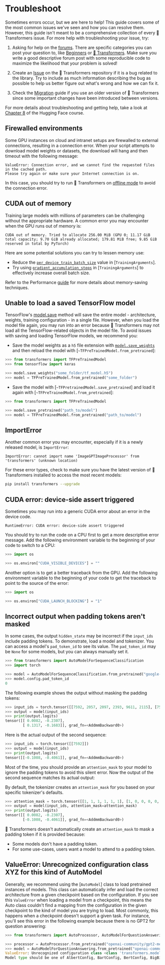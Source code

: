 <!---
Copyright 2022 The HuggingFace Team. All rights reserved.

Licensed under the Apache License, Version 2.0 (the "License");
you may not use this file except in compliance with the License.
You may obtain a copy of the License at

    http://www.apache.org/licenses/LICENSE-2.0

Unless required by applicable law or agreed to in writing, software
distributed under the License is distributed on an "AS IS" BASIS,
WITHOUT WARRANTIES OR CONDITIONS OF ANY KIND, either express or implied.
See the License for the specific language governing permissions and
limitations under the License.
-->

# Troubleshoot

Sometimes errors occur, but we are here to help! This guide covers some of the most common issues we've seen and how you can resolve them. However, this guide isn't meant to be a comprehensive collection of every 🤗 Transformers issue. For more help with troubleshooting your issue, try:

<Youtube id="S2EEG3JIt2A"/>

1. Asking for help on the [forums](https://discuss.huggingface.co/). There are specific categories you can post your question to, like [Beginners](https://discuss.huggingface.co/c/beginners/5) or [🤗 Transformers](https://discuss.huggingface.co/c/transformers/9). Make sure you write a good descriptive forum post with some reproducible code to maximize the likelihood that your problem is solved!

<Youtube id="_PAli-V4wj0"/>

2. Create an [Issue](https://github.com/huggingface/transformers/issues/new/choose) on the 🤗 Transformers repository if it is a bug related to the library. Try to include as much information describing the bug as possible to help us better figure out what's wrong and how we can fix it.

3. Check the [Migration](migration) guide if you use an older version of 🤗 Transformers since some important changes have been introduced between versions.

For more details about troubleshooting and getting help, take a look at [Chapter 8](https://huggingface.co/course/chapter8/1?fw=pt) of the Hugging Face course.


## Firewalled environments

Some GPU instances on cloud and intranet setups are firewalled to external connections, resulting in a connection error. When your script attempts to download model weights or datasets, the download will hang and then timeout with the following message:

```
ValueError: Connection error, and we cannot find the requested files in the cached path.
Please try again or make sure your Internet connection is on.
```

In this case, you should try to run 🤗 Transformers on [offline mode](installation#offline-mode) to avoid the connection error.

## CUDA out of memory

Training large models with millions of parameters can be challenging without the appropriate hardware. A common error you may encounter when the GPU runs out of memory is:

```
CUDA out of memory. Tried to allocate 256.00 MiB (GPU 0; 11.17 GiB total capacity; 9.70 GiB already allocated; 179.81 MiB free; 9.85 GiB reserved in total by PyTorch)
```

Here are some potential solutions you can try to lessen memory use:

- Reduce the [`per_device_train_batch_size`](main_classes/trainer#transformers.TrainingArguments.per_device_train_batch_size) value in [`TrainingArguments`].
- Try using [`gradient_accumulation_steps`](main_classes/trainer#transformers.TrainingArguments.gradient_accumulation_steps) in [`TrainingArguments`] to effectively increase overall batch size.

<Tip>

Refer to the Performance [guide](performance) for more details about memory-saving techniques.

</Tip>

## Unable to load a saved TensorFlow model

TensorFlow's [model.save](https://www.tensorflow.org/tutorials/keras/save_and_load#save_the_entire_model) method will save the entire model - architecture, weights, training configuration - in a single file. However, when you load the model file again, you may run into an error because 🤗 Transformers may not load all the TensorFlow-related objects in the model file. To avoid issues with saving and loading TensorFlow models, we recommend you:

- Save the model weights as a `h5` file extension with [`model.save_weights`](https://www.tensorflow.org/tutorials/keras/save_and_load#save_the_entire_model) and then reload the model with [`~TFPreTrainedModel.from_pretrained`]:

```py
>>> from transformers import TFPreTrainedModel
>>> from tensorflow import keras

>>> model.save_weights("some_folder/tf_model.h5")
>>> model = TFPreTrainedModel.from_pretrained("some_folder")
```

- Save the model with [`~TFPretrainedModel.save_pretrained`] and load it again with [`~TFPreTrainedModel.from_pretrained`]:

```py
>>> from transformers import TFPreTrainedModel

>>> model.save_pretrained("path_to/model")
>>> model = TFPreTrainedModel.from_pretrained("path_to/model")
```

## ImportError

Another common error you may encounter, especially if it is a newly released model, is `ImportError`:

```
ImportError: cannot import name 'ImageGPTImageProcessor' from 'transformers' (unknown location)
```

For these error types, check to make sure you have the latest version of 🤗 Transformers installed to access the most recent models:

```bash
pip install transformers --upgrade
```

## CUDA error: device-side assert triggered

Sometimes you may run into a generic CUDA error about an error in the device code.

```
RuntimeError: CUDA error: device-side assert triggered
```

You should try to run the code on a CPU first to get a more descriptive error message. Add the following environment variable to the beginning of your code to switch to a CPU:

```py
>>> import os

>>> os.environ["CUDA_VISIBLE_DEVICES"] = ""
```

Another option is to get a better traceback from the GPU. Add the following environment variable to the beginning of your code to get the traceback to point to the source of the error:

```py
>>> import os

>>> os.environ["CUDA_LAUNCH_BLOCKING"] = "1"
```

## Incorrect output when padding tokens aren't masked

In some cases, the output `hidden_state` may be incorrect if the `input_ids` include padding tokens. To demonstrate, load a model and tokenizer. You can access a model's `pad_token_id` to see its value. The `pad_token_id` may be `None` for some models, but you can always manually set it.

```py
>>> from transformers import AutoModelForSequenceClassification
>>> import torch

>>> model = AutoModelForSequenceClassification.from_pretrained("google-bert/bert-base-uncased")
>>> model.config.pad_token_id
0
```

The following example shows the output without masking the padding tokens:

```py
>>> input_ids = torch.tensor([[7592, 2057, 2097, 2393, 9611, 2115], [7592, 0, 0, 0, 0, 0]])
>>> output = model(input_ids)
>>> print(output.logits)
tensor([[ 0.0082, -0.2307],
        [ 0.1317, -0.1683]], grad_fn=<AddmmBackward0>)
```

Here is the actual output of the second sequence:

```py
>>> input_ids = torch.tensor([[7592]])
>>> output = model(input_ids)
>>> print(output.logits)
tensor([[-0.1008, -0.4061]], grad_fn=<AddmmBackward0>)
```

Most of the time, you should provide an `attention_mask` to your model to ignore the padding tokens to avoid this silent error. Now the output of the second sequence matches its actual output:

<Tip>

By default, the tokenizer creates an `attention_mask` for you based on your specific tokenizer's defaults.

</Tip>

```py
>>> attention_mask = torch.tensor([[1, 1, 1, 1, 1, 1], [1, 0, 0, 0, 0, 0]])
>>> output = model(input_ids, attention_mask=attention_mask)
>>> print(output.logits)
tensor([[ 0.0082, -0.2307],
        [-0.1008, -0.4061]], grad_fn=<AddmmBackward0>)
```

🤗 Transformers doesn't automatically create an `attention_mask` to mask a padding token if it is provided because:

- Some models don't have a padding token.
- For some use-cases, users want a model to attend to a padding token.

## ValueError: Unrecognized configuration class XYZ for this kind of AutoModel

Generally, we recommend using the [`AutoModel`] class to load pretrained instances of models. This class
can automatically infer and load the correct architecture from a given checkpoint based on the configuration. If you see
this `ValueError` when loading a model from a checkpoint, this means the Auto class couldn't find a mapping from
the configuration in the given checkpoint to the kind of model you are trying to load. Most commonly, this happens when a
checkpoint doesn't support a given task.
For instance, you'll see this error in the following example because there is no GPT2 for question answering:

```py
>>> from transformers import AutoProcessor, AutoModelForQuestionAnswering

>>> processor = AutoProcessor.from_pretrained("openai-community/gpt2-medium")
>>> model = AutoModelForQuestionAnswering.from_pretrained("openai-community/gpt2-medium")
ValueError: Unrecognized configuration class <class 'transformers.models.gpt2.configuration_gpt2.GPT2Config'> for this kind of AutoModel: AutoModelForQuestionAnswering.
Model type should be one of AlbertConfig, BartConfig, BertConfig, BigBirdConfig, BigBirdPegasusConfig, BloomConfig, ...
```
